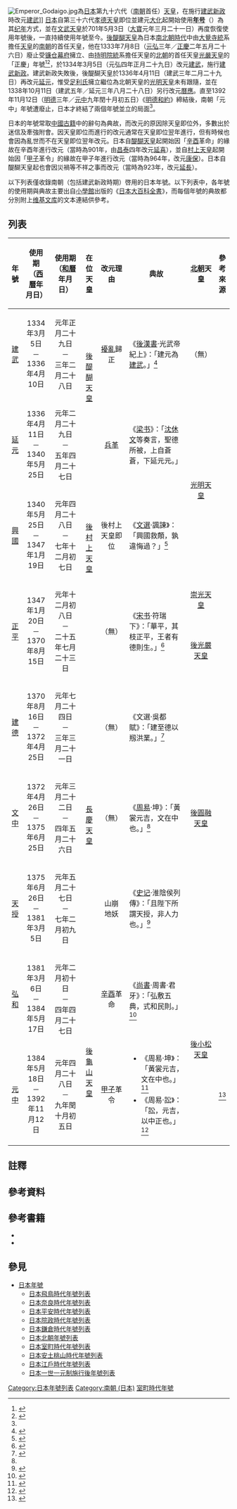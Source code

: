 {{FL}}
{{noteTA|1=zh-hans:链接;zh-hant:連結;}}
[[File:Emperor_Godaigo.jpg|thumb]]為[[日本|日本]]第九十六代（[[南朝_(日本)|南朝]]首任）[[天皇|天皇]]，在施行[[建武新政|建武新政]]時改元[[建武_(日本)|建武]]]]
[[日本|日本]]自第三十六代[[孝德天皇|孝德天皇]]即位並建元[[大化_(日本)|大化]]起開始使用'''[[日本年號|年号]]'''（{{jpn|j=元号|hg=げんごう|rm=Gengō}}）為其[[纪年|纪年]]方式，並在[[文武天皇|文武天皇]]於701年5月3日（[[大宝_(日本)|大寶]]元年三月二十一日）再度恢復使用年號後，一直持續使用年號至今{{sfn|森本|1933|pp=3, 160}}。[[後醍醐天皇|後醍醐天皇]]為日本[[南北朝时代_(日本)|南北朝時代]]中由[[大覺寺統|大覺寺統]]系擔任[[天皇|天皇]]的[[南朝_(日本)|南朝]]的首任天皇{{sfn|小學館|1994|loc={{lang|ja|いわゆる「建武中興(けんむのちゅうこう)」を実現した天皇。}}}}，他在1333年7月8日（[[元弘|元弘]]三年／[[正慶|正慶]]二年五月二十六日）廢止受[[镰仓幕府|镰仓幕府]]擁立、由[[持明院統|持明院統]]系擔任天皇的[[北朝_(日本)|北朝]]的首任天皇[[光嚴天皇|光嚴天皇]]的「正慶」年號{{sfn|小學館|1994|loc={{lang|ja|北朝第1代の天皇（在位1331～33）。名は量仁(ときひと)。法名勝光智、のちに光智。後伏見(ごふしみ)天皇の第1皇子。母は広義門院寧子(やすこ)。元弘(げんこう)の変中鎌倉幕府の推戴(すいたい)によって皇位についたが、まもなく形勢が逆転し、六波羅探題(ろくはらたんだい)北条氏一族に奉ぜられて東国に逃れる途中、官軍に敗れて帰京した。その間に後醍醐(ごだいご)天皇から廃位せしめられた。}}}}<ref name="講談社">{{cite book|script-title=ja:日本の元号がわかる事典|publisher=講談社|quote={{lang|ja|光厳の退位にともない正慶の元号も廃止（無効）となり、元弘に復帰した。◇「しょうけい」とも読む。}}}}</ref><ref name="大辞泉">{{cite book|script-title=ja:デジタル大辞泉|publisher=[[小學館|小學館]]|year=2012|quote={{lang|ja|鎌倉末期、光厳天皇の時の年号。1332年4月28日～1333年5月25日。しょうけい。}}}}</ref>，於1334年3月5日（元弘四年正月二十九日）改元[[建武_(日本)|建武]]{{sfn|小學館|1994|loc={{lang|ja|〔天皇〕【南朝】後醍醐(ごだいご)〔改元理由〕擾乱(じょうらん)帰正による〔改元年月日〕元弘(げんこう)4年（1334）1月29日建武と改元、建武3年（1336）2月29日延元(えんげん)と改む、北朝では建武5年（1338）8月28日暦応(りゃくおう)と改む〔出典〕後漢(ごかん)の光武帝のときの年号による、『後漢書(ごかんじょ)』巻1光武帝紀に「建元為建武」とある}}}}，施行[[建武新政|建武新政]]{{sfn|小學館|1994|loc={{lang|ja|いわゆる「建武中興(けんむのちゅうこう)」を実現した天皇。}}}}。建武新政失敗後，後醍醐天皇於1336年4月11日（建武三年二月二十九日）再改元[[延元|延元]]，惟受[[足利氏|足利氏]]擁立繼位為北朝天皇的[[光明天皇|光明天皇]]{{sfn|小學館|1994|loc={{lang|ja|北朝第2代の天皇（在位1336～48）。名は豊仁(とよひと)。法名真常恵。後伏見(ごふしみ)天皇の第2皇子。母は広義門院寧子(やすこ)。光厳(こうごん)天皇の弟で、その猶子(ゆうし)となった。建武中興(けんむのちゅうこう)崩壊ののち、足利(あしかが)氏に擁せられて皇位につき、のちこれを崇光(すこう)天皇に譲った。}}}}未有跟隨，並在1338年10月11日（建武五年／延元三年八月二十八日）另行改元[[曆應|曆應]]{{sfn|小學館|1994|loc={{lang|ja|〔天皇〕【南朝】後醍醐(ごだいご)〔改元理由〕擾乱(じょうらん)帰正による〔改元年月日〕元弘(げんこう)4年（1334）1月29日建武と改元、建武3年（1336）2月29日延元(えんげん)と改む、北朝では建武5年（1338）8月28日暦応(りゃくおう)と改む〔出典〕後漢(ごかん)の光武帝のときの年号による、『後漢書(ごかんじょ)』巻1光武帝紀に「建元為建武」とある}}}}。直至1392年11月12日（[[明德_(日本)|明德]]三年／[[元中|元中]]九年閏十月初五日）《[[明德和約|明德和約]]》締結後，南朝「元中」年號遭廢止，日本才終結了兩個年號並立的局面<ref name="しかし"/>。

日本的年號常取[[中國古籍|中國古籍]]中的辭句為典故，而改元的原因除天皇即位外，多數出於迷信及牽強附會。因天皇即位而進行的改元通常在天皇即位翌年進行，但有時候也會因為亂世而不在天皇即位翌年改元。日本自[[醍醐天皇|醍醐天皇]]起開始因「[[辛酉|辛酉]]革命」的緣故在辛酉年進行改元（當時為901年，由[[昌泰_(日本)|昌泰]]四年改元[[延喜|延喜]]），並自[[村上天皇|村上天皇]]起開始因「[[甲子|甲子]]革令」的緣故在甲子年進行改元（當時為964年，改元[[康保_(日本)|康保]]）。日本自醍醐天皇起也會因災禍等不祥之事而改元（當時為923年，改元[[延長_(日本)|延長]]）。{{sfn|森本|1933|pp=3, 7-8, 10-12}}

以下列表僅收錄南朝（包括建武新政時期）啓用的日本年號。以下列表中，各年號的使用期與典故主要出自[[小學館|小學館]]出版的《[[日本大百科全書|日本大百科全書]]》，而每個年號的典故都分別附上[[维基文库|维基文库]]的文本連結供參考。

==列表==
<onlyinclude>
{|class="wikitable"
|-
!scope="col" style="width:4%;"|年號
!scope="col" style="width:12.5%;"|使用期<br>（[[儒略曆|西曆]]年月日）
!scope="col" style="width:14%;"|使用期<br>（[[宣明曆|和曆]]年月日）
!scope="col" style="width:7.5%;"|在位天皇
!scope="col" style="width:10%;"|改元理由
!典故
!scope="col" style="width:9.25%;"|[[北朝_(日本)|北朝]]天皇
!scope="col" style="width:6%;"|參考來源
|-
|style="text-align:center"|{{anchor|建武}}[[建武_(日本)|建武]]
|style="text-align:center"|1334年3月5日<br>－<br>1336年4月10日{{notetag|name=曆應|北朝未有跟隨南朝於1336年4月11日（建武三年二月二十九日）改元延元，並在1338年10月11日（建武五年／延元三年八月二十八日）另行改元曆應。{{sfn|小學館|1994|loc={{lang|ja|〔天皇〕【南朝】後醍醐(ごだいご)〔改元理由〕擾乱(じょうらん)帰正による〔改元年月日〕元弘(げんこう)4年（1334）1月29日建武と改元、建武3年（1336）2月29日延元(えんげん)と改む、北朝では建武5年（1338）8月28日暦応(りゃくおう)と改む〔出典〕後漢(ごかん)の光武帝のときの年号による、『後漢書(ごかんじょ)』巻1光武帝紀に「建元為建武」とある}}}}}}
|style="text-align:center"|元年正月二十九日<br>－<br>三年二月二十八日{{notetag|name=曆應}}
|rowspan=3 style="text-align:center"|[[後醍醐天皇|後醍醐天皇]]
|style="text-align:center"|[[元弘之亂|擾亂]]歸正
|《[[後漢書|後漢書]]·光武帝紀上》：「建元為[[建武_(东汉)|建武]]。」<ref name="光武帝紀上">{{cite wikisource|title=光武帝紀上|volume=1上|wslink=zh:後漢書/卷1上|author=李賢|author-link=李賢 (唐朝)}}</ref>{{notetag|此典故中的「建武」為[[东汉|东汉]][[汉光武帝|光武帝]]的同名年號，同時作為改元的另一典故。<ref name="光武帝紀上"/>{{sfn|小學館|1994|loc={{lang|ja|〔天皇〕【南朝】後醍醐(ごだいご)〔改元理由〕擾乱(じょうらん)帰正による〔改元年月日〕元弘(げんこう)4年（1334）1月29日建武と改元、建武3年（1336）2月29日延元(えんげん)と改む、北朝では建武5年（1338）8月28日暦応(りゃくおう)と改む〔出典〕後漢(ごかん)の光武帝のときの年号による、『後漢書(ごかんじょ)』巻1光武帝紀に「建元為建武」とある}}}}}}
|rowspan=2 style="text-align:center"|（無）{{notetag|後醍醐天皇在1333年7月8日（元弘三年／正慶二年五月二十六日）廢止受鎌倉幕府擁立、由持明院統系擔任天皇的北朝的首任天皇光嚴天皇{{sfn|小學館|1994|loc={{lang|ja|北朝第1代の天皇（在位1331～33）。名は量仁(ときひと)。法名勝光智、のちに光智。後伏見(ごふしみ)天皇の第1皇子。母は広義門院寧子(やすこ)。元弘(げんこう)の変中鎌倉幕府の推戴(すいたい)によって皇位についたが、まもなく形勢が逆転し、六波羅探題(ろくはらたんだい)北条氏一族に奉ぜられて東国に逃れる途中、官軍に敗れて帰京した。その間に後醍醐(ごだいご)天皇から廃位せしめられた。}}}}<ref name="講談社"/><ref name="大辞泉"/>，而受足利氏擁立繼位為北朝天皇的光明天皇於1336年（建武三年／延元元年）方繼位{{sfn|小學館|1994|loc={{lang|ja|北朝第2代の天皇（在位1336～48）。名は豊仁(とよひと)。法名真常恵。後伏見(ごふしみ)天皇の第2皇子。母は広義門院寧子(やすこ)。光厳(こうごん)天皇の弟で、その猶子(ゆうし)となった。建武中興(けんむのちゅうこう)崩壊ののち、足利(あしかが)氏に擁せられて皇位につき、のちこれを崇光(すこう)天皇に譲った。}}}}，期間後醍醐天皇一統日本，並施行建武新政{{sfn|小學館|1994|loc={{lang|ja|いわゆる「建武中興(けんむのちゅうこう)」を実現した天皇。}}}}。}}
|style="text-align:center"|{{sfn|小學館|1994|loc={{lang|ja|〔天皇〕【南朝】後醍醐(ごだいご)〔改元理由〕擾乱(じょうらん)帰正による〔改元年月日〕元弘(げんこう)4年（1334）1月29日建武と改元、建武3年（1336）2月29日延元(えんげん)と改む、北朝では建武5年（1338）8月28日暦応(りゃくおう)と改む〔出典〕後漢(ごかん)の光武帝のときの年号による、『後漢書(ごかんじょ)』巻1光武帝紀に「建元為建武」とある}}}}
|-
|rowspan=3 style="text-align:center"|{{anchor|延元}}[[延元|延元]]
|rowspan=3 style="text-align:center"|1336年4月11日<br>－<br>1340年5月25日
|rowspan=3 style="text-align:center"|元年二月二十九日<br>－<br>五年四月二十七日
|rowspan=3 style="text-align:center"|[[延元之亂|兵革]]
|rowspan=3|《[[梁书|梁书]]》：「[[沈约|沈休文]]等奏言，聖德所被，上自蒼蒼，下延元元。」{{notetag|《梁書》實際文本未見此句。<ref>{{cite wikisource|title=梁書|wslink=zh:梁書 (四庫全書本)|author=姚思廉|author-link=姚思廉}}</ref>}}
|rowspan=3 style="text-align:center"|{{sfn|小學館|1994|loc={{lang|ja|〔天皇〕【南朝】後醍醐(ごだいご)、後村上(ごむらかみ)〔改元理由〕兵革による〔改元年月日〕建武(けんむ)3年（1336）2月29日延元と改元、延元5年（1340）4月28日興国(こうこく)と改む〔出典〕『梁書(りょうしょ)』の「沈休文等奏言、聖徳所被、上自蒼蒼、下延元元」によるという}}}}
|-
|rowspan=4 style="text-align:center"|[[光明天皇|光明天皇]]{{sfn|小學館|1994|loc={{lang|ja|北朝第2代の天皇（在位1336～48）。名は豊仁(とよひと)。法名真常恵。後伏見(ごふしみ)天皇の第2皇子。母は広義門院寧子(やすこ)。光厳(こうごん)天皇の弟で、その猶子(ゆうし)となった。建武中興(けんむのちゅうこう)崩壊ののち、足利(あしかが)氏に擁せられて皇位につき、のちこれを崇光(すこう)天皇に譲った。}}}}
|-
|rowspan=5 style="text-align:center"|[[後村上天皇|後村上天皇]]
|-
|style="text-align:center"|{{anchor|興國}}[[興國_(日本)|興國]]
|style="text-align:center"|1340年5月25日<br>－<br>1347年1月19日
|style="text-align:center"|元年四月二十八日<br>－<br>七年十二月初七日
|style="text-align:center"|後村上天皇即位
|《[[文選|文選]]·諷諫》：「興國救顛，孰違悔過？」<ref>{{cite wikisource|title=諷諫|volume=19|wslink=zh:昭明文選/卷19#諷諫|author=韋孟|author-link=韋孟}}</ref>
|style="text-align:center"|{{sfn|小學館|1994|loc={{lang|ja|〔天皇〕【南朝】後村上(ごむらかみ)〔改元理由〕即位による〔改元年月日〕延元(えんげん)5年（1340）4月28日興国と改元、興国7年（1346）12月8日正平(しょうへい)と改む〔出典〕不明、『文選(もんぜん)』巻5諷諫(ふうかん)詩に「興国救顛、孰違悔過」とある}}}}
|-
|rowspan=4 style="text-align:center"|{{anchor|正平}}[[正平_(日本)|正平]]
|rowspan=4 style="text-align:center"|1347年1月20日<br>－<br>1370年8月15日
|rowspan=4 style="text-align:center"|元年十二月初八日<br>－<br>二十五年七月二十三日
|rowspan=4 style="text-align:center"|（無）
|rowspan=4|《[[宋书|宋书]]·符瑞下》：「華平，其枝正平，王者有德則生。」<ref>{{cite wikisource|title=符瑞下|volume=29|wslink=zh:宋書/卷29|author=沈約|author-link=沈约}}</ref>
|rowspan=4 style="text-align:center"|{{sfn|小學館|1994|loc={{lang|ja|〔天皇〕【南朝】後村上(ごむらかみ)〔改元理由〕不明〔改元年月日〕興国(こうこく)7年（1346）12月8日正平と改元、正平25年（1370）7月24日建徳(けんとく)と改む〔出典〕不明、『宋書(そうじょ)』巻29に「華平其枝正平、王者有徳則生」とある}}}}
|-
|style="text-align:center"|[[崇光天皇|崇光天皇]]{{sfn|小學館|1994|loc={{lang|ja|北朝第3代天皇（在位1348～51）。名は興仁(おきひと)、益仁(ますひと)、伏見(ふしみ)殿。光厳(こうごん)天皇の第1皇子。母は陽禄門院藤原秀子（父正親町公秀(おおぎまちきんひで)）。1338年（暦応1）8月立太子、48年（貞和4）10月践祚(せんそ)、翌年12月即位した。51年（観応2）足利(あしかが)一門の内紛に伴い南北の一時的和議がなると、南朝の後村上(ごむらかみ)天皇が京都に迎えられ、崇光天皇は廃位され、太上天皇の尊号を受けた。}}}}
|-
|rowspan=3 style="text-align:center"|[[後光嚴天皇|後光嚴天皇]]{{sfn|小學館|1994|loc={{lang|ja|北朝第4代の天皇（在位1352～71）。名は弥仁(いやひと)。法名光融。光厳天皇の第2皇子。母は陽禄門院(ようろくもんいん)秀子。南朝後村上(ごむらかみ)天皇の天下一統が破れ、足利(あしかが)氏がふたたび北朝を樹立することになり、その要請により、親王宣下(せんげ)もなく、また神器もなくして、広義門院(こうぎもんいん)（後伏見(ごふしみ)天皇の女御）の院宣で皇位についた。}}}}
|-
|rowspan=7 style="text-align:center"|[[長慶天皇|長慶天皇]]
|-
|rowspan=2 style="text-align:center"|{{anchor|建德}}[[建德_(日本)|建德]]
|rowspan=2 style="text-align:center"|1370年8月16日<br>－<br>1372年4月25日
|rowspan=2 style="text-align:center"|元年七月二十四日<br>－<br>三年三月二十一日
|rowspan=2 style="text-align:center"|（無）
|rowspan=2|《文選·吳都賦》：「建至德以剏洪業。」<ref>{{cite wikisource|title=吳都賦|volume=5|wslink=zh:昭明文選/卷5#吳都賦|author=左思|author-link=左思}}</ref>
|rowspan=2 style="text-align:center"|{{sfn|小學館|1994|loc={{lang|ja|〔天皇〕【南朝】長慶(ちょうけい)〔改元理由〕不明〔改元年月日〕正平(しょうへい)25年（1370）7月24日建徳と改元、建徳3年（1372）4月（日不明）文中(ぶんちゅう)と改む〔出典〕『文選(もんぜん)』巻2の「建至徳以創洪業」による}}}}{{sfn|森本|1933|pp=249-250}}
|-
|rowspan=4 style="text-align:center"|[[後圓融天皇|後圓融天皇]]{{sfn|小學館|1994|loc={{lang|ja|北朝第5代天皇（在位1371～82）。名は緒仁(おひと)、法名光浄。後光厳(ごこうごん)天皇の第2皇子。母は崇賢門院藤原仲子（父広橋兼綱）。1371年（応安4）3月践祚(せんそ)、74年12月即位した。82年（永徳2）太子幹仁(もとひと)（後小松(ごこまつ)天皇）に譲位、院政を行った。}}}}
|-
|style="text-align:center"|{{anchor|文中}}[[文中|文中]]
|style="text-align:center"|1372年4月26日<br>－<br>1375年6月25日
|style="text-align:center"|元年三月二十二日<br>－<br>四年五月二十六日
|style="text-align:center"|（無）
|《[[易经|周易]]·坤》：「黃裳元吉，文在中也。」<ref name="坤象"/>{{notetag|name=坤}}
|style="text-align:center"|{{sfn|小學館|1994|loc={{lang|ja|〔天皇〕【南朝】長慶(ちょうけい)〔改元理由〕不明〔改元年月日〕建徳(けんとく)3年（1372）4月（日不明）文中と改元、文中4年（1375）5月27日天授(てんじゅ)と改む〔出典〕不明、『易経』象(しょう)上に「黄裳元吉、文在中也」とある}}}}{{sfn|森本|1933|pp=249-250}}
|-
|style="text-align:center"|{{anchor|天授}}[[天授_(日本)|天授]]
|style="text-align:center"|1375年6月26日<br>－<br>1381年3月5日
|style="text-align:center"|元年五月二十七日<br>－<br>七年二月初九日
|style="text-align:center"|山崩<br>地妖
|《[[史记|史记]]·淮陰侯列傳》：「且陛下所謂天授，非人力也。」<ref>{{cite wikisource|title=淮陰侯列傳|volume=92|wslink=zh:史記/卷092|author=司馬遷|author-link=司馬遷}}</ref>
|style="text-align:center"|{{sfn|小學館|1994|loc={{lang|ja|〔天皇〕【南朝】長慶(ちょうけい)〔改元理由〕山崩れ、地妖(ちよう)による〔改元年月日〕文中(ぶんちゅう)4年（1375）5月27日天授と改元、天授7年（1381）2月10日弘和(こうわ)と改む〔出典〕不明、『史記』巻92淮陰侯列伝に「且陛下所謂天授、非人力也」とある}}}}
|-
|rowspan=3 style="text-align:center"|{{anchor|弘和}}[[弘和|弘和]]
|rowspan=3 style="text-align:center"|1381年3月6日<br>－<br>1384年5月17日
|rowspan=3 style="text-align:center"|元年二月初十日<br>－<br>四年四月二十七日
|rowspan=3 style="text-align:center"|[[辛酉|辛酉]]革命
|rowspan=3|《[[尚书_(书)|尚書]]·周書·君牙》：「弘敷五典，式和民則。」<ref>{{cite wikisource|title=君牙|wslink=zh:尚書/君牙}}</ref>
|rowspan=3 style="text-align:center"|{{sfn|小學館|1994|loc={{lang|ja|〔天皇〕【南朝】長慶(ちょうけい)、後亀山(ごかめやま)〔改元理由〕辛酉(しんゆう)革命による〔改元年月日〕天授(てんじゅ)7年（1381）2月10日弘和と改元、弘和4年（1384）4月28日元中(げんちゅう)と改む〔出典〕不明、『書経』君牙篇(くんがへん)に「弘敷五典、式和民則」とある}}}}
|-
|rowspan=3 style="text-align:center"|[[後小松天皇|後小松天皇]]{{sfn|小學館|1994|loc={{lang|ja|初めは北朝第6代の天皇、のち第100代天皇（在位1382～1412）。名は幹仁(もとひと)。法名素行智。後円融(ごえんゆう)天皇の第1皇子。母は通陽門院藤原厳子(げんし)。父天皇の譲を受けて位につき、1392年（元中9・明徳3）閏(うるう)10月、南北両朝の合一により南朝後亀山(ごかめやま)天皇から神器を受け、後小松天皇の一統に帰した。1412年（応永19）位を皇子称光(しょうこう)天皇に譲って院政をとり、31年（永享3）出家後もこれを続け、永享(えいきょう)5年10月20日没す。御陵深草北陵に葬る。}}}}
|-
|rowspan=2 style="text-align:center"|[[後龜山天皇|後龜山天皇]]
|-
|style="text-align:center"|{{anchor|元中}}[[元中|元中]]
|style="text-align:center"|1384年5月18日<br>－<br>1392年11月12日
|style="text-align:center"|元年四月二十八日<br>－<br>九年閏十月初五日
|style="text-align:center"|[[甲子|甲子]]革令
|
*《周易·坤》：「黃裳元吉，文在中也。」<ref name="坤象">{{cite wikisource|title=坤|volume=2|wslink=zh:周易/坤}}</ref>{{notetag|name=坤|[[長慶天皇|長慶天皇]]的年號「文中」和[[後龜山天皇|後龜山天皇]]的年號「元中」均以《周易·坤》的同一句為典故。{{sfn|小學館|1994|loc={{lang|ja|〔天皇〕【南朝】長慶(ちょうけい)〔改元理由〕不明〔改元年月日〕建徳(けんとく)3年（1372）4月（日不明）文中と改元、文中4年（1375）5月27日天授(てんじゅ)と改む〔出典〕不明、『易経』象(しょう)上に「黄裳元吉、文在中也」とある}}}}{{sfn|小學館|1994|loc={{lang|ja|〔天皇〕【南朝】後亀山(ごかめやま)〔改元理由〕甲子(かっし)革令による〔改元年月日〕弘和(こうわ)4年（1384）4月28日元中と改元、元中10年（1392）1月より北朝年号明徳(めいとく)（4年）を用いた〔出典〕不明、『易経』象(しょう)上伝に「黄裳元吉、文在中也」、「訟元吉以中正也」とある}}}}{{sfn|森本|1933|pp=250-251}}}}
*《周易·訟》：「訟，元吉，以中正也。」<ref>{{cite wikisource|title=訟|volume=6|wslink=zh:周易/訟}}</ref>
|style="text-align:center"|{{sfn|小學館|1994|loc={{lang|ja|〔天皇〕【南朝】後亀山(ごかめやま)〔改元理由〕甲子(かっし)革令による〔改元年月日〕弘和(こうわ)4年（1384）4月28日元中と改元、元中10年（1392）1月より北朝年号明徳(めいとく)（4年）を用いた〔出典〕不明、『易経』象(しょう)上伝に「黄裳元吉、文在中也」、「訟元吉以中正也」とある}}}}<ref name="しかし">{{cite book|script-title=ja:日本の元号がわかる事典|publisher=[[讲谈社|讲谈社]]|quote={{lang|ja|しかし、1392年（元中9/明徳3）閏10月5日、吉野から京都に帰還した後亀山天皇が退位し、三種の神器が後小松天皇に渡されたことにより、半世紀におよぶ南北朝対立が終わった。「元中」の元号も廃され、「明徳」を使用することになった。}}}}</ref>
|}</onlyinclude>

== 註釋 ==
{{reflist|30em|group=註}}

==參考資料==
{{reflist|20em}}

==參考書籍==
*{{cite book|script-title=ja:日本年號大觀|author={{link-ja|森本角藏|森本角蔵}}|publisher=目黑書店|location=[[東京市|東京]]|date=1933-07-01|doi=10.11501/1688696|ref={{harvid|森本|1933}}}}
*{{cite book|script-title=ja:日本大百科全書|publisher=小學館|date=1994-01-20|ref={{harvid|小學館|1994}}}}

==參見==
{{Portal|汉字文化圈|日本|历史}}
*[[日本年號|日本年號]]
**[[日本飛鳥時代年號列表|日本飛鳥時代年號列表]]
**[[日本奈良時代年號列表|日本奈良時代年號列表]]
**[[日本平安時代年號列表|日本平安時代年號列表]]
**[[日本院政時代年號列表|日本院政時代年號列表]]
**[[日本鎌倉時代年號列表|日本鎌倉時代年號列表]]
**[[日本北朝年號列表|日本北朝年號列表]]
**[[日本室町時代年號列表|日本室町時代年號列表]]
**[[日本安土桃山時代年號列表|日本安土桃山時代年號列表]]
**[[日本江戶時代年號列表|日本江戶時代年號列表]]
**[[日本一世一元制施行後年號列表|日本一世一元制施行後年號列表]]

{{日本年號}}

[[Category:日本年號列表|Category:日本年號列表]]
[[Category:南朝_(日本)|Category:南朝 (日本)]]
[[Category:室町時代年號|]]